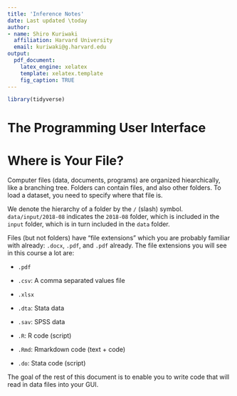```yaml
---
title: 'Inference Notes'
date: Last updated \today
author:
- name: Shiro Kuriwaki
  affiliation: Harvard University
  email: kuriwaki@g.harvard.edu
output:
  pdf_document:
    latex_engine: xelatex
    template: xelatex.template
    fig_caption: TRUE
---
```



```r
library(tidyverse)
```

# The Programming User Interface

# Where is Your File?

Computer files (data, documents, programs) are organized hiearchically, like a branching tree. Folders can contain files, and also other folders. To load a dataset, you need to specify where that file is. 

We denote the hierarchy of a folder by the `/` (slash) symbol. `data/input/2018-08` indicates the `2018-08` folder, which is included in the `input` folder, which is in turn included in the `data` folder. 

Files (but not folders) have "file extensions" which you are probably familiar with already: `.docx`, `.pdf`, and `.pdf` already. The file extensions you will see in this course a lot are:

* `.pdf`
* `.csv`: A comma separated values file
* `.xlsx`
* `.dta`: Stata data
* `.sav`: SPSS data

* `.R`: R code (script)
* `.Rmd`: Rmarkdown code (text + code)
* `.do`: Stata code (script)

The goal of the rest of this document is to enable you to write code that will read in data files into your GUI. 


